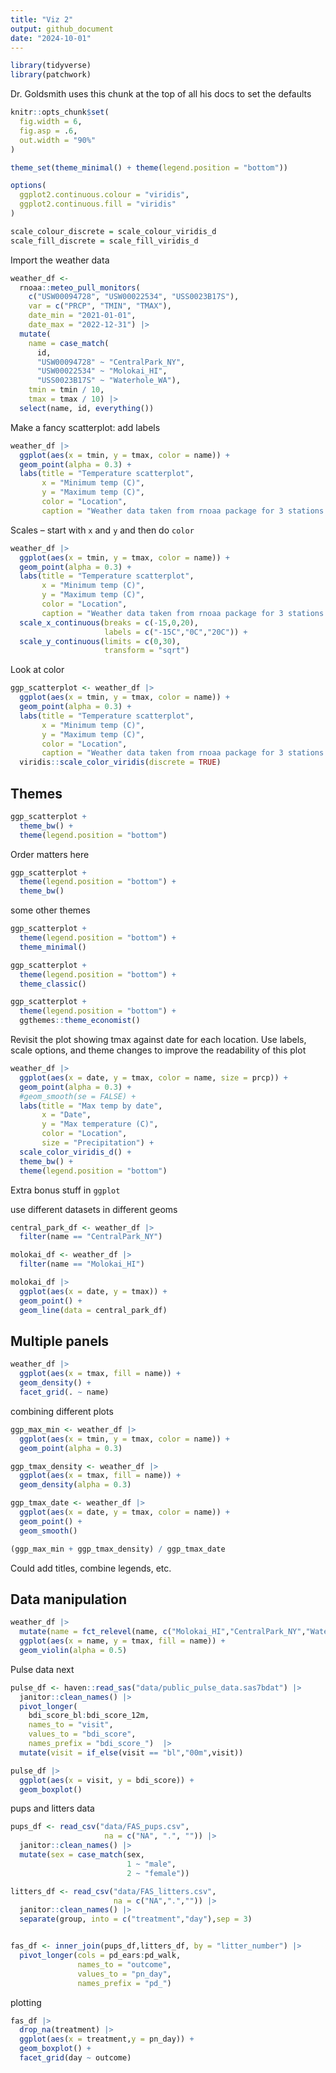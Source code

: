 ```yaml
---
title: "Viz 2"
output: github_document
date: "2024-10-01"
---
```


```r
library(tidyverse)
library(patchwork)
```

Dr. Goldsmith uses this chunk at the top of all his docs to set the defaults
```r
knitr::opts_chunk$set(
  fig.width = 6,
  fig.asp = .6,
  out.width = "90%"
)

theme_set(theme_minimal() + theme(legend.position = "bottom"))

options(
  ggplot2.continuous.colour = "viridis",
  ggplot2.continuous.fill = "viridis"
)

scale_colour_discrete = scale_colour_viridis_d
scale_fill_discrete = scale_fill_viridis_d
```


Import the weather data
```r
weather_df <- 
  rnoaa::meteo_pull_monitors(
    c("USW00094728", "USW00022534", "USS0023B17S"),
    var = c("PRCP", "TMIN", "TMAX"), 
    date_min = "2021-01-01",
    date_max = "2022-12-31") |>
  mutate(
    name = case_match(
      id, 
      "USW00094728" ~ "CentralPark_NY", 
      "USW00022534" ~ "Molokai_HI",
      "USS0023B17S" ~ "Waterhole_WA"),
    tmin = tmin / 10,
    tmax = tmax / 10) |>
  select(name, id, everything())
```

Make a fancy scatterplot: add labels
```r
weather_df |>
  ggplot(aes(x = tmin, y = tmax, color = name)) + 
  geom_point(alpha = 0.3) + 
  labs(title = "Temperature scatterplot",
       x = "Minimum temp (C)",
       y = "Maximum temp (C)",
       color = "Location",
       caption = "Weather data taken from rnoaa package for 3 stations.")
```

Scales -- start with `x` and `y` and then do `color`
```r
weather_df |>
  ggplot(aes(x = tmin, y = tmax, color = name)) + 
  geom_point(alpha = 0.3) + 
  labs(title = "Temperature scatterplot",
       x = "Minimum temp (C)",
       y = "Maximum temp (C)",
       color = "Location",
       caption = "Weather data taken from rnoaa package for 3 stations.") + 
  scale_x_continuous(breaks = c(-15,0,20),
                     labels = c("-15C","0C","20C")) + 
  scale_y_continuous(limits = c(0,30),
                     transform = "sqrt") 
```

Look at color

```r
ggp_scatterplot <- weather_df |>
  ggplot(aes(x = tmin, y = tmax, color = name)) + 
  geom_point(alpha = 0.3) + 
  labs(title = "Temperature scatterplot",
       x = "Minimum temp (C)",
       y = "Maximum temp (C)",
       color = "Location",
       caption = "Weather data taken from rnoaa package for 3 stations.") +
  viridis::scale_color_viridis(discrete = TRUE) 
```

## Themes

```r
ggp_scatterplot + 
  theme_bw() +
  theme(legend.position = "bottom")
```

Order matters here
```r
ggp_scatterplot + 
  theme(legend.position = "bottom") +
  theme_bw() 
```

some other themes
```r
ggp_scatterplot + 
  theme(legend.position = "bottom") +
  theme_minimal() 
```

```r
ggp_scatterplot + 
  theme(legend.position = "bottom") +
  theme_classic() 
```

```r
ggp_scatterplot + 
  theme(legend.position = "bottom") +
  ggthemes::theme_economist() 
```

Revisit the plot showing tmax against date for each location. Use labels, scale options, and theme changes to improve the readability of this plot
```r
weather_df |>
  ggplot(aes(x = date, y = tmax, color = name, size = prcp)) + 
  geom_point(alpha = 0.3) + 
  #geom_smooth(se = FALSE) +
  labs(title = "Max temp by date",
       x = "Date",
       y = "Max temperature (C)",
       color = "Location",
       size = "Precipitation") +
  scale_color_viridis_d() +
  theme_bw() + 
  theme(legend.position = "bottom")
```

Extra bonus stuff in `ggplot`

use different datasets in different geoms
```r
central_park_df <- weather_df |>
  filter(name == "CentralPark_NY")

molokai_df <- weather_df |>
  filter(name == "Molokai_HI")

molokai_df |>
  ggplot(aes(x = date, y = tmax)) + 
  geom_point() + 
  geom_line(data = central_park_df)
```

## Multiple panels
```r
weather_df |>
  ggplot(aes(x = tmax, fill = name)) + 
  geom_density() + 
  facet_grid(. ~ name)
```

combining different plots

```r
ggp_max_min <- weather_df |>
  ggplot(aes(x = tmin, y = tmax, color = name)) +
  geom_point(alpha = 0.3)

ggp_tmax_density <- weather_df |>
  ggplot(aes(x = tmax, fill = name)) + 
  geom_density(alpha = 0.3)

ggp_tmax_date <- weather_df |>
  ggplot(aes(x = date, y = tmax, color = name)) + 
  geom_point() + 
  geom_smooth()

(ggp_max_min + ggp_tmax_density) / ggp_tmax_date
```
Could add titles, combine legends, etc.

## Data manipulation

```r
weather_df |>
  mutate(name = fct_relevel(name, c("Molokai_HI","CentralPark_NY","Waterhole_WA"))) |>
  ggplot(aes(x = name, y = tmax, fill = name)) + 
  geom_violin(alpha = 0.5)
```

Pulse data next
```r
pulse_df <- haven::read_sas("data/public_pulse_data.sas7bdat") |>
  janitor::clean_names() |>
  pivot_longer(
    bdi_score_bl:bdi_score_12m,
    names_to = "visit",
    values_to = "bdi_score",
    names_prefix = "bdi_score_")  |>
  mutate(visit = if_else(visit == "bl","00m",visit))

pulse_df |>
  ggplot(aes(x = visit, y = bdi_score)) + 
  geom_boxplot()
```

pups and litters data
```r
pups_df <- read_csv("data/FAS_pups.csv",
                     na = c("NA", ".", "")) |>
  janitor::clean_names() |>
  mutate(sex = case_match(sex, 
                          1 ~ "male", 
                          2 ~ "female"))

litters_df <- read_csv("data/FAS_litters.csv",
                       na = c("NA",".","")) |>
  janitor::clean_names() |>
  separate(group, into = c("treatment","day"),sep = 3)


fas_df <- inner_join(pups_df,litters_df, by = "litter_number") |>
  pivot_longer(cols = pd_ears:pd_walk,
               names_to = "outcome",
               values_to = "pn_day",
               names_prefix = "pd_") 
```

plotting
```r
fas_df |>
  drop_na(treatment) |>
  ggplot(aes(x = treatment,y = pn_day)) +
  geom_boxplot() +
  facet_grid(day ~ outcome)
```

